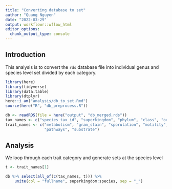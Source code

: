 ```yaml
---
title: "Converting database to set"
author: "Quang Nguyen"
date: "2022-03-29"
output: workflowr::wflow_html
editor_options:
  chunk_output_type: console
---
```


## Introduction
This analysis is to convert the `rds` database file into individual genus and species level set divided by each category.  

```r
library(here)
library(tidyverse)
library(data.table)
library(dtplyr)
here::i_am("analysis/db_to_set.Rmd")
source(here("R", "db_preprocess.R"))
```

```r
db <- readRDS(file = here("output", "db_merged.rds"))
tax_names <- c("species_tax_id", "superkingdom", "phylum", "class", "order", "family", "genus", "species")
trait_names <- c("metabolism", "gram_stain", "sporulation", "motility", "cell_shape", "cell_aggregation", 
                 "pathways", "substrate")
```

## Analysis  

We loop through each trait category and generate sets at the species level  

```r
t <- trait_names[1]

db %>% select(all_of(c(tax_names, t))) %>% 
    unite(col = "fullname", superkingdom:species, sep = "_")

```





